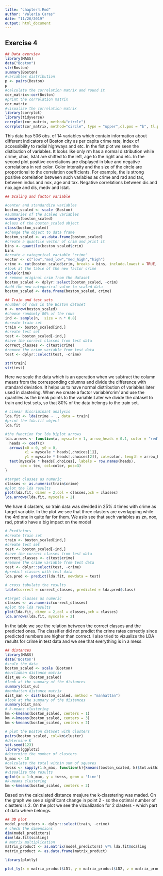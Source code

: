 ```yaml
---
title: "chapter4.Rmd"
author: "Valeria Caras"
date: "11/20/2019"
output: html_document
---
```

## Exercise 4
```r
## Data overview
library(MASS)
data("Boston")
str(Boston)
summary(Boston)
#variables distribution
p <- pairs(Boston)
p
#calculate the correlation matrix and round it
cor_matrix<-cor(Boston) 
#print the correlation matrix
cor_matrix
#visualize the correlation matrix
library(corrplot)
library(tidyverse)
corrplot(cor_matrix, method="circle")
corrplot(cor_matrix, method="circle", type = "upper",cl.pos = "b", tl.pos = "d",tl.cex = 0.6)%>%round()
```

This data has 506 obs. of  14 variables which contain information about different indicators of Boston city as per capita crime rate, index of accessibility to radial highways and etc.
In the fist plot we seen the distibution of variables. It looks like only rm has a normal distribution while crime, chas, lstat are shifted to the left, age to the right and etc.
In the second plot positive correlations are displayed in blue and negative correlations in red color. Color intensity and the size of the circle are proportional to the correlation coefficients. For example, the is strong positive correlation between such variables as crime and rad and tax, between indus and nox, age and tax. Negative correlations between dis and nox,age and dis, medv and lstat. 

```r
## Scaling and factor variable

#center and standardize variables
boston_scaled <- scale (Boston)
#summaries of the scaled variables
summary(boston_scaled) 
#class of the boston_scaled object
class(boston_scaled)
#change the object to data frame
boston_scaled <- as.data.frame(boston_scaled)
#create a quantile vector of crim and print it
bins <- quantile(boston_scaled$crim)
bins
#create a categorical variable 'crime'
vector <- c("low","med_low","med_high","high")
crime <- cut(boston_scaled$crim, breaks = bins, include.lowest = TRUE, label=vector)
#look at the table of the new factor crime
table(crime)
# remove original crim from the dataset
boston_scaled <- dplyr::select(boston_scaled, -crim)
#add the new categorical value to scaled data
boston_scaled <- data.frame(boston_scaled, crime)

## Train and test sets
#number of rows in the Boston dataset 
n <- nrow(boston_scaled)
#choose randomly 80% of the rows
ind <- sample(n,  size = n * 0.8)
#create train set
train <- boston_scaled[ind,]
#create test set 
test <- boston_scaled[-ind,]
#save the correct classes from test data
correct_classes <- c(test$crime)
#remove the crime variable from test data
test <- dplyr::select(test, -crime)

str(train)
str(test)
```

Here we scale the data which is an operation when we subtract the column means from the corresponding columns and divide the difference with standard deviation. It helps us to have normal distribution of variables later used in clastering.
When we create a factor variable'crim' and use the quantiles as the break points to the variable.Later we divide the dataset to train and test sets, so that 80% of the data belongs to the train set.

```r
# Linear discriminant analysis
lda.fit <- lda(crime ~ ., data = train)
#print the lda.fit object
lda.fit

#the function for lda biplot arrows
lda.arrows <- function(x, myscale = 1, arrow_heads = 0.1, color = "red", tex = 0.75, choices = c(1,2)){
  heads <- coef(x)
  arrows(x0 = 0, y0 = 0, 
         x1 = myscale * heads[,choices[1]], 
         y1 = myscale * heads[,choices[2]], col=color, length = arrow_heads)
  text(myscale * heads[,choices], labels = row.names(heads), 
       cex = tex, col=color, pos=3)
}

#target classes as numeric
classes <- as.numeric(train$crime)
#plot the lda results
plot(lda.fit, dimen = 2,col = classes,pch = classes)
lda.arrows(lda.fit, myscale = 2)
```


We have 4 clasters, so train data was devided in 25% 4 times with crime as target variable. In the plot we see that three clasters are overlapping while the 4rd one in quite far for them. We aslo see that 
such variables as zn, nox, rad, ptratio have a big impact on the model

```r
# Predictors
#create train set
train <- boston_scaled[ind,]
#create test set 
test <- boston_scaled[-ind,]
#save the correct classes from test data
correct_classes <- c(test$crime)
#remove the crime variable from test data
test <- dplyr::select(test, -crime)
#predict classes with test data
lda.pred <- predict(lda.fit, newdata = test)

# cross tabulate the results
table(correct = correct_classes, predicted = lda.pred$class)

#target classes as numeric
classes <- as.numeric(correct_classes)
#plot the lda results
plot(lda.fit, dimen = 2,col = classes,pch = classes)
lda.arrows(lda.fit, myscale = 2)
```

In the table we see the relation between the correct classes and the predicted ones. The classifier did not predict the crime rates correctly since predicted numbers are higher than correct. I also tried to vizualize the LDA results for crime in test data and we see that everything is in a mess.

```r
## distances
library(MASS)
data('Boston')
#scale the data
boston_scaled <- scale (Boston)
#euclidean distance matrix
dist_eu <- (boston_scaled)
#look at the summary of the distances
summary(dist_eu)
#manhattan distance matrix
dist_man <- dist(boston_scaled, method = "manhattan")
#look at the summary of the distances
summary(dist_man)
# k-means clustering
km <-kmeans(boston_scaled, centers = 1)
km <-kmeans(boston_scaled, centers = 3)
km <-kmeans(boston_scaled, centers = 2)

# plot the Boston dataset with clusters
pairs(boston_scaled, col=km$cluster)
#determine K
set.seed(123)
library(ggplot2)
#determine the number of clusters
k_max <- 10
#calculate the total within sum of squares
twcss <- sapply(1:k_max, function(k){kmeans(boston_scaled, k)$tot.withinss})
#visualize the results
qplot(x = 1:k_max, y = twcss, geom = 'line')
#k-means clustering
km <-kmeans(boston_scaled, centers = 2)

```

Based on the calculated distance meajure the k-classtering was maded. On the graph we see a significant change in point 2 - so the optimal number of clastters is 2.
On the plot we see the vizualization for 2 clasters - which part of data where belongs.


```r
## 3D plot
model_predictors <- dplyr::select(train, -crime)
# check the dimensions
dim(model_predictors)
dim(lda.fit$scaling)
# matrix multiplication
matrix_product <- as.matrix(model_predictors) %*% lda.fit$scaling
matrix_product <- as.data.frame(matrix_product)

library(plotly)

plot_ly(x = matrix_product$LD1, y = matrix_product$LD2, z = matrix_product$LD3, type= 'scatter3d', mode='markers')

```

